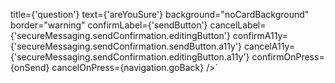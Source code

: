 
title={'question'}
text={'areYouSure'}
background="noCardBackground"
border="warning"
confirmLabel={'sendButton'}
cancelLabel={'secureMessaging.sendConfirmation.editingButton'}
confirmA11y={'secureMessaging.sendConfirmation.sendButton.a11y'}
cancelA11y={'secureMessaging.sendConfirmation.editingButton.a11y'}
confirmOnPress={onSend}
cancelOnPress={navigation.goBack}
/>`


<ComponentTopInfo componentName="ConfirmationAlert" example={exampleString} codeString={ConfirmationAlertString} />